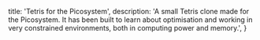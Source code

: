   title: 'Tetris for the Picosystem',
  description:
    'A small Tetris clone made for the Picosystem. It has been built to learn about optimisation and working in very constrained environments, both in computing power and memory.',
}
